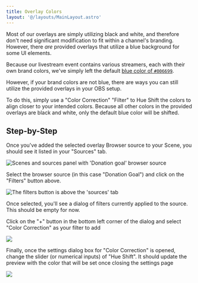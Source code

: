 ```yaml
---
title: Overlay Colors
layout: '@/layouts/MainLayout.astro'
---
```



Most of our overlays are simply utilizing black and white, and therefore don't need
significant modification to fit within a channel's branding. However, there _are_ provided overlays that utilize a blue background for some UI elements. 

Because our livestream event contains various streamers, each with their own brand colors, we've
simply left the default [blue color of `#006699`](https://g.co/kgs/s1ZLUf).

However, if your brand colors are not blue, there are ways you can still utilize the provided overlays in your OBS setup.

To do this, simply use a "Color Correction" "Filter" to Hue Shift the colors to align closer to your intended colors. Because
all other colors in the provided overlays are black and white, only the default blue color will be shifted.

## Step-by-Step

Once you've added the selected overlay Browser source to your Scene, you should see it listed in your "Sources" tab.

<img src={goal_wrong_color} alt="Scenes and sources panel with 'Donation goal' browser source"/>

Select the browser source (in this case "Donation Goal") and click on the "Filters" button above.

<img src={filters_button} alt="The filters button is above the 'sources' tab"/>

Once selected, you'll see a dialog of filters currently applied to the source. This should be empty for now.

Click on the "+" button in the bottom left corner of the dialog and select "Color Correction" as your filter to add

<img src={filters_list}/>

Finally, once the settings dialog box for "Color Correction" is opened, change the slider (or numerical inputs) of "Hue Shift". It should
update the preview with the color that will be set once closing the settings page

<img src={hue_shifted}/>
